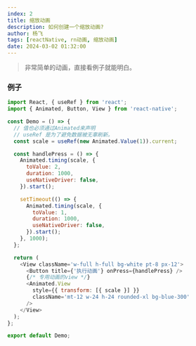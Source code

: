 ```yaml
---
index: 2
title: 缩放动画
description: 如何创建一个缩放动画?
author: 杨飞
tags: [reactNative, rn动画, 缩放动画]
date: 2024-03-02 01:32:00
---
```


> 非常简单的动画，直接看例子就能明白。

### 例子

```javascript
import React, { useRef } from 'react';
import { Animated, Button, View } from 'react-native';

const Demo = () => {
  // 值也必须通过Animated来声明
  // useRef 是为了避免数据被无辜刷新。
  const scale = useRef(new Animated.Value(1)).current;

  const handlePress = () => {
    Animated.timing(scale, {
      toValue: 2,
      duration: 1000,
      useNativeDriver: false,
    }).start();

    setTimeout(() => {
      Animated.timing(scale, {
        toValue: 1,
        duration: 1000,
        useNativeDriver: false,
      }).start();
    }, 1000);
  };

  return (
    <View className='w-full h-full bg-white pt-8 px-12'>
      <Button title={'执行动画'} onPress={handlePress} />
      {/* 专用动画的view */}
      <Animated.View
        style={{ transform: [{ scale }] }}
        className='mt-12 w-24 h-24 rounded-xl bg-blue-300'
      />
    </View>
  );
};

export default Demo;
```
